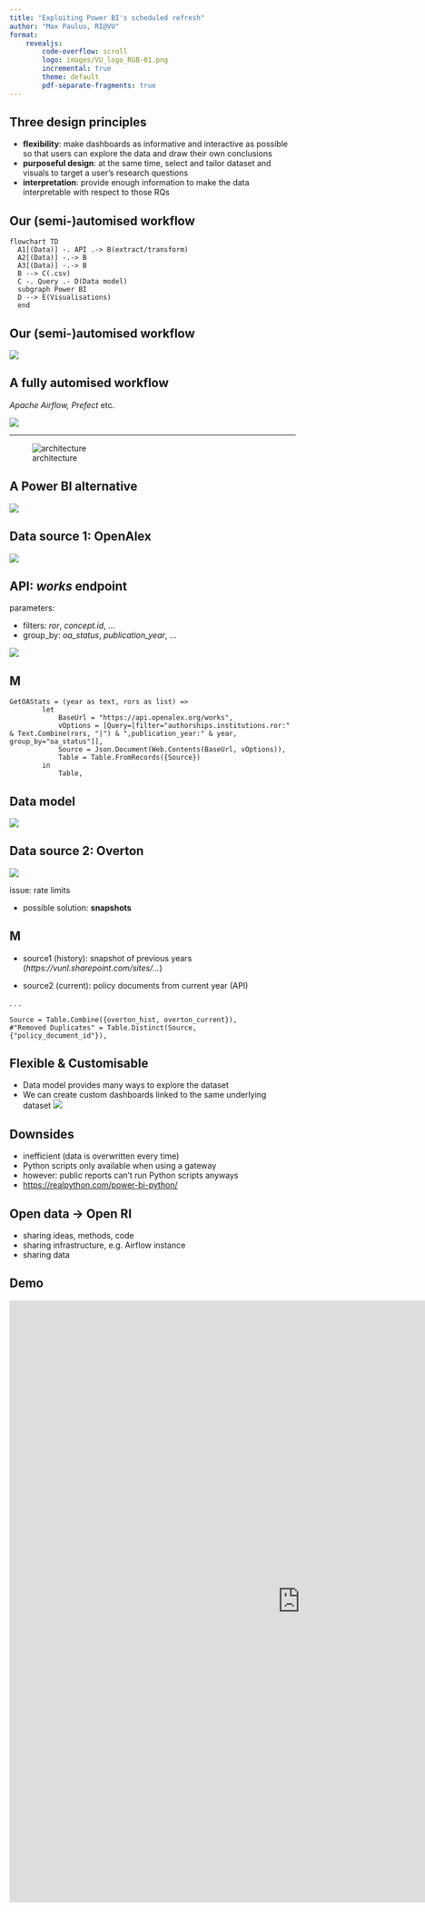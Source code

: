 ```yaml
---
title: "Exploiting Power BI's scheduled refresh"
author: "Max Paulus, RI@VU"
format: 
    revealjs:
        code-overflow: scroll
        logo: images/VU_logo_RGB-01.png
        incremental: true
        theme: default
        pdf-separate-fragments: true
---
```


## Three design principles

- **flexibility**: make dashboards as informative and interactive as possible so that users can explore the data and draw their own conclusions
- **purposeful design**: at the same time, select and tailor dataset and visuals to target a user's research questions
- **interpretation**: provide enough information to make the data interpretable with respect to those RQs


## Our (semi-)automised workflow  {visibility="hidden"}

<!-- 
Mermaid rendering cuts off some text.
We can render it externally and load the image:
https://mermaid.live
-->

```mermaid
flowchart TD
  A1[(Data)] -. API .-> B(extract/transform)
  A2[(Data)] -.-> B
  A3[(Data)] -.-> B
  B --> C(.csv)
  C -. Query .- D(Data model)
  subgraph Power BI
  D --> E(Visualisations)
  end
```

## Our (semi-)automised workflow

![](images/workflow.png)

## A fully automised workflow

*Apache Airflow, Prefect* etc.

![](images/graph.png)

---

![architecture](images/arch-diag-basic.png)

## A Power BI alternative

![](images/refresh.png)


## Data source 1: OpenAlex

![](images/openalex_entities.png)
<!--- entities: https://i.imgur.com/FXTji65.png -->

## API: *works* endpoint

parameters:

- filters: *ror*, *concept.id*, ...
- group_by: *oa_status*, *publication_year*, ...

::: {.fragment}
![](images/oa_status.png)
:::

## M

```.dax
GetOAStats = (year as text, rors as list) =>
        let
            BaseUrl = "https://api.openalex.org/works",
            vOptions = [Query=[filter="authorships.institutions.ror:" & Text.Combine(rors, "|") & ",publication_year:" & year, group_by="oa_status"]],
            Source = Json.Document(Web.Contents(BaseUrl, vOptions)),
            Table = Table.FromRecords({Source})
        in
            Table,
```

## Data model

![](images/data_model.png)

## Data source 2: Overton

![](images/overton.png)

::: {.fragment}
issue: rate limits

- possible solution: __snapshots__
:::

## M

- source1 (history): snapshot of previous years (*https://vunl.sharepoint.com/sites/...*)

- source2 (current): policy documents from current year (API)

. . .

```.dax
Source = Table.Combine({overton_hist, overton_current}),
#"Removed Duplicates" = Table.Distinct(Source, {"policy_document_id"}),
```

## Flexible & Customisable

- Data model provides many ways to explore the dataset
- We can create custom dashboards linked to the same underlying dataset ![](images/pbi_lineage.png)

## Downsides

- inefficient (data is overwritten every time)
- Python scripts only available when using a gateway
- however: public reports can't run Python scripts anyways
- <https://realpython.com/power-bi-python/>

## Open data &rarr; Open RI

- sharing ideas, methods, code
- sharing infrastructure, e.g. Airflow instance
- sharing data

## Demo

<iframe title="oa_daily" width="1024" height="1060" src="https://app.powerbi.com/view?r=eyJrIjoiODBhY2NjNDAtZDI5ZC00NWU2LTg0NDAtZDgzNGQ4NDk3MDM1IiwidCI6IjQ2MmE5YzljLTJkYTYtNGJmYi1iMzE4LTBmODMwNDNmZTQ5YiIsImMiOjh9&pageName=ReportSection4805b74ddd2ca2701890" frameborder="0" allowFullScreen="true"></iframe>
